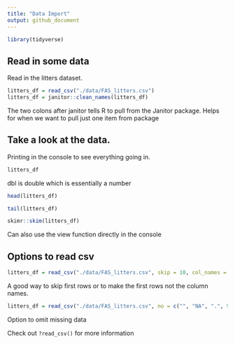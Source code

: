 ```yaml
---
title: "Data Import"
output: github_document
---
```


```r
library(tidyverse)
```

## Read in some data

Read in the litters dataset. 

```r
litters_df = read_csv("./data/FAS_litters.csv")
litters_df = janitor::clean_names(litters_df)
```

The two colons after janitor tells R to pull from the Janitor package. Helps for when we want to pull just one item from package


## Take a look at the data.

Printing in the console to see everything going in.
```r
litters_df
```

dbl is double which is essentially a number

```r
head(litters_df)
```

```r
tail(litters_df)
```

```r
skimr::skim(litters_df)
```

Can also use the view function directly in the console

## Options to read csv

```r
litters_df = read_csv("./data/FAS_litters.csv", skip = 10, col_names = FALSE)
```

A good way to skip first rows or to make the first rows not the column names. 

```r
litters_df = read_csv("./data/FAS_litters.csv", no = c("", "NA", ".", 999))
```
 Option to omit missing data
 
 Check out `?read_csv()` for more information 